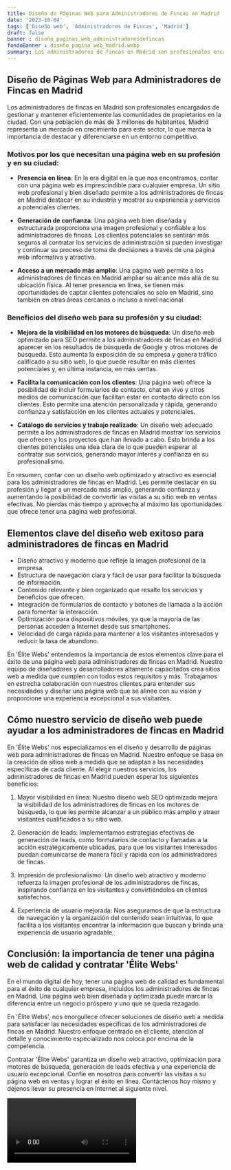 ```yaml
---
title: Diseño de Páginas Web para Administradores de Fincas en Madrid
date: '2023-10-04'
tags: ['Diseño web', 'Administradores de Fincas', 'Madrid']
draft: false
banner : diseño_paginas_web_administradoresdefincas
fondoBanner : diseño_pagina_web_madrid.webp
summary: Los administradores de fincas en Madrid son profesionales encargados de gestionar y mantener eficientemente las comunidades de propietarios en la ciudad. Con una población de más de 3 millones de habitantes, Madrid representa un mercado en crecimiento para este sector, lo que marca la importancia de destacar y diferenciarse en un entorno competitivo.
---
```


## Diseño de Páginas Web para Administradores de Fincas en Madrid

Los administradores de fincas en Madrid son profesionales encargados de gestionar y mantener eficientemente las comunidades de propietarios en la ciudad. Con una población de más de 3 millones de habitantes, Madrid representa un mercado en crecimiento para este sector, lo que marca la importancia de destacar y diferenciarse en un entorno competitivo.

### Motivos por los que necesitan una página web en su profesión y en su ciudad:

- **Presencia en línea**: En la era digital en la que nos encontramos, contar con una página web es imprescindible para cualquier empresa. Un sitio web profesional y bien diseñado permite a los administradores de fincas en Madrid destacar en su industria y mostrar su experiencia y servicios a potenciales clientes.

- **Generación de confianza**: Una página web bien diseñada y estructurada proporciona una imagen profesional y confiable a los administradores de fincas. Los clientes potenciales se sentirán más seguros al contratar los servicios de administración si pueden investigar y continuar su proceso de toma de decisiones a través de una página web informativa y atractiva.

- **Acceso a un mercado más amplio**: Una página web permite a los administradores de fincas en Madrid ampliar su alcance más allá de su ubicación física. Al tener presencia en línea, se tienen más oportunidades de captar clientes potenciales no solo en Madrid, sino también en otras áreas cercanas o incluso a nivel nacional.

### Beneficios del diseño web para su profesión y su ciudad:

- **Mejora de la visibilidad en los motores de búsqueda**: Un diseño web optimizado para SEO permite a los administradores de fincas en Madrid aparecer en los resultados de búsqueda de Google y otros motores de búsqueda. Esto aumenta la exposición de su empresa y genera tráfico calificado a su sitio web, lo que puede resultar en más clientes potenciales y, en última instancia, en más ventas.

- **Facilita la comunicación con los clientes**: Una página web ofrece la posibilidad de incluir formularios de contacto, chat en vivo y otros medios de comunicación que facilitan estar en contacto directo con los clientes. Esto permite una atención personalizada y rápida, generando confianza y satisfacción en los clientes actuales y potenciales.

- **Catálogo de servicios y trabajo realizado**: Un diseño web adecuado permite a los administradores de fincas en Madrid mostrar los servicios que ofrecen y los proyectos que han llevado a cabo. Esto brinda a los clientes potenciales una idea clara de lo que pueden esperar al contratar sus servicios, generando mayor interés y confianza en su profesionalismo.

En resumen, contar con un diseño web optimizado y atractivo es esencial para los administradores de fincas en Madrid. Les permite destacar en su profesión y llegar a un mercado más amplio, generando confianza y aumentando la posibilidad de convertir las visitas a su sitio web en ventas efectivas. No pierdas más tiempo y aprovecha al máximo las oportunidades que ofrece tener una página web profesional.

<GifSeo />

<Cta />

## Elementos clave del diseño web exitoso para administradores de fincas en Madrid

- Diseño atractivo y moderno que refleje la imagen profesional de la empresa.
- Estructura de navegación clara y fácil de usar para facilitar la búsqueda de información.
- Contenido relevante y bien organizado que resalte los servicios y beneficios que ofrecen.
- Integración de formularios de contacto y botones de llamada a la acción para fomentar la interacción.
- Optimización para dispositivos móviles, ya que la mayoría de las personas acceden a Internet desde sus smartphones.
- Velocidad de carga rápida para mantener a los visitantes interesados y reducir la tasa de abandono.

En 'Élite Webs' entendemos la importancia de estos elementos clave para el éxito de una página web para administradores de fincas en Madrid. Nuestro equipo de diseñadores y desarrolladores altamente capacitados crea sitios web a medida que cumplen con todos estos requisitos y más. Trabajamos en estrecha colaboración con nuestros clientes para entender sus necesidades y diseñar una página web que se alinee con su visión y proporcione una experiencia excepcional a sus visitantes.

## Cómo nuestro servicio de diseño web puede ayudar a los administradores de fincas en Madrid

En 'Élite Webs' nos especializamos en el diseño y desarrollo de páginas web para administradores de fincas en Madrid. Nuestro enfoque se basa en la creación de sitios web a medida que se adaptan a las necesidades específicas de cada cliente. Al elegir nuestros servicios, los administradores de fincas en Madrid pueden esperar los siguientes beneficios:

1. Mayor visibilidad en línea: Nuestro diseño web SEO optimizado mejora la visibilidad de los administradores de fincas en los motores de búsqueda, lo que les permite alcanzar a un público más amplio y atraer visitantes cualificados a su sitio web.

2. Generación de leads: Implementamos estrategias efectivas de generación de leads, como formularios de contacto y llamadas a la acción estratégicamente ubicadas, para que los visitantes interesados ​​puedan comunicarse de manera fácil y rápida con los administradores de fincas.

3. Impresión de profesionalismo: Un diseño web atractivo y moderno refuerza la imagen profesional de los administradores de fincas, inspirando confianza en los visitantes y convirtiéndolos en clientes satisfechos.

4. Experiencia de usuario mejorada: Nos aseguramos de que la estructura de navegación y la organización del contenido sean intuitivas, lo que facilita a los visitantes encontrar la información que buscan y brinda una experiencia de usuario agradable.

## Conclusión: la importancia de tener una página web de calidad y contratar 'Élite Webs'

En el mundo digital de hoy, tener una página web de calidad es fundamental para el éxito de cualquier empresa, incluidos los administradores de fincas en Madrid. Una página web bien diseñada y optimizada puede marcar la diferencia entre un negocio próspero y uno que se queda rezagado.

En 'Élite Webs', nos enorgullece ofrecer soluciones de diseño web a medida para satisfacer las necesidades específicas de los administradores de fincas en Madrid. Nuestro enfoque centrado en el cliente, atención al detalle y conocimiento especializado nos coloca por encima de la competencia.

Contratar 'Élite Webs' garantiza un diseño web atractivo, optimización para motores de búsqueda, generación de leads efectiva y una experiencia de usuario excepcional. Confíe en nosotros para convertir las visitas a su página web en ventas y lograr el éxito en línea. Contáctenos hoy mismo y déjenos llevar su presencia en Internet al siguiente nivel.

<Video />

<CtaBot job='Administradores de Fincas' city='Madrid'/>

<Gmaps query='Madrid+españa+maps' />
